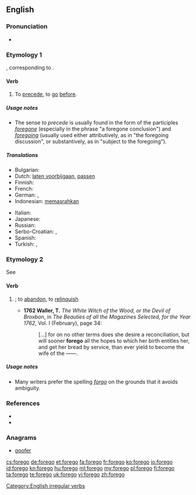 ==English==

===Pronunciation===
* {{a|UK}} {{IPA|/fɔːˈɡəʊ/}}

===Etymology 1===
{{etyl|ang|en}} {{term/t|ang|foregān}}, corresponding to {{prefix|fore|go}}.

====Verb====
{{en-verb|foregoes|foregoing|forewent|foregone}}
# To [[precede]], to [[go]] [[before]].

=====Usage notes=====
* The sense ''to precede'' is usually found in the form of the participles ''[[foregone]]'' (especially in the phrase "a foregone conclusion") and ''[[foregoing]]'' (usually used either attributively, as in "the foregoing discussion", or substantively, as in "subject to the foregoing").

=====Translations=====
{{trans-top|to precede}}
* Bulgarian: {{t|bg|предшествам|sc=Cyrl}}
* Dutch: [[laten voorbijgaan]], [[passen]]
* Finnish: {{t+|fi|edeltää}}
* French: {{t+|fr|précéder}}
* German: {{t-|de|vorangehen}}, {{t-|de|vorhergehen}}
* Indonesian: [[pasrah|memasrahkan]]
{{trans-mid}}
* Italian: {{t+|it|precedere}}
* Japanese: {{t-|ja|先んずる|tr=さきんずる, sakinzuru|sc=Jpan}}
* Russian: {{t+|ru|предшествовать|sc=Cyrl|tr=predšéstvovatʹ}} {{impf}}
* Serbo-Croatian: {{t-|sh|prethoditi}}, {{t-|sh|претходити}}
* Spanish: {{t-|es|preceder}}
* Turkish: {{t-|tr|önce gelmek}}, {{t-|tr|önce gitmek}}
{{trans-bottom}}

===Etymology 2===
See {{term|forgo|lang=en}}

====Verb====
{{en-verb|foregoes|foregoing|forewent|foregone}}
# {{alternative spelling of|forgo|nodot=1}}; to [[abandon]], to [[relinquish]]
#* '''1762 Waller, T.''' ''The White Witch of the Wood, or the Devil of Broxbon'', in ''The Beauties of all the Magazines Selected, for the Year 1762'', Vol. I (February), page 34:
#*: [&hellip;] for on no other terms does she desire a reconciliation, but will sooner '''forego''' all the hopes to which her birth entitles her, and get her bread by service, than ever yield to become the wife of the ——.

=====Usage notes=====
* Many writers prefer the spelling ''[[forgo]]'' on the grounds that it avoids ambiguity.

===References===
* {{R:Century 1911}}
* {{R:Webster 1913}}

===Anagrams===
* [[goofer#English|goofer]]

[[Category:English irregular verbs]]

[[cs:forego]]
[[de:forego]]
[[et:forego]]
[[fa:forego]]
[[fr:forego]]
[[ko:forego]]
[[io:forego]]
[[id:forego]]
[[kn:forego]]
[[hu:forego]]
[[ml:forego]]
[[my:forego]]
[[pl:forego]]
[[fi:forego]]
[[ta:forego]]
[[te:forego]]
[[uk:forego]]
[[vi:forego]]
[[zh:forego]]